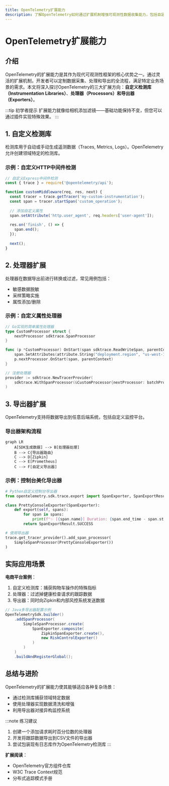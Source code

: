 ```yaml
---
title: OpenTelemetry扩展能力
description: 了解OpenTelemetry如何通过扩展机制增强可观测性数据收集能力，包括自定义处理器、导出器和检测库的实践方法。
---
```


# OpenTelemetry扩展能力

## 介绍

OpenTelemetry的扩展能力是其作为现代可观测性框架的核心优势之一。通过灵活的扩展机制，开发者可以定制数据采集、处理和导出的全流程，满足特定业务场景的需求。本文将深入探讨OpenTelemetry的三大扩展方向：**自定义检测库（Instrumentation Libraries）**、**处理器（Processors）**和**导出器（Exporters）**。

:::tip 初学者提示
扩展能力就像给相机添加滤镜——基础功能保持不变，但您可以通过插件实现特殊效果。
:::

## 1. 自定义检测库

检测库用于自动或手动生成遥测数据（Traces, Metrics, Logs）。OpenTelemetry允许创建领域特定的检测库。

### 示例：自定义HTTP中间件检测
```javascript
// 自定义Express中间件检测
const { trace } = require('@opentelemetry/api');

function customMiddleware(req, res, next) {
  const tracer = trace.getTracer('my-custom-instrumentation');
  const span = tracer.startSpan('custom_operation');
  
  // 添加自定义属性
  span.setAttribute('http.user_agent', req.headers['user-agent']);
  
  res.on('finish', () => {
    span.end();
  });
  
  next();
}
```

## 2. 处理器扩展

处理器在数据导出前进行转换或过滤，常见用例包括：
- 敏感数据脱敏
- 采样策略实施
- 属性添加/删除

### 示例：自定义属性处理器
```go
// Go实现的简单属性处理器
type CustomProcessor struct {
    nextProcessor sdktrace.SpanProcessor
}

func (p *CustomProcessor) OnStart(span sdktrace.ReadWriteSpan, parentContext context.Context) {
    span.SetAttributes(attribute.String("deployment.region", "us-west-1"))
    p.nextProcessor.OnStart(span, parentContext)
}

// 注册处理器
provider := sdktrace.NewTracerProvider(
    sdktrace.WithSpanProcessor(&CustomProcessor{nextProcessor: batchProcessor}),
)
```

## 3. 导出器扩展

OpenTelemetry支持将数据导出到任意后端系统，包括自定义监控平台。

### 导出器架构流程
```mermaid
graph LR
    A[SDK生成数据] --> B[处理器处理]
    B --> C{导出器路由}
    C --> D[Zipkin]
    C --> E[Prometheus]
    C --> F[自定义导出器]
```

### 示例：控制台美化导出器
```python
# Python自定义控制台导出器
from opentelemetry.sdk.trace.export import SpanExporter, SpanExportResult

class PrettyConsoleExporter(SpanExporter):
    def export(self, spans):
        for span in spans:
            print(f"✨ [{span.name}] Duration: {span.end_time - span.start_time}")
        return SpanExportResult.SUCCESS

# 使用导出器
trace.get_tracer_provider().add_span_processor(
    SimpleSpanProcessor(PrettyConsoleExporter())
)
```

## 实际应用场景

**电商平台案例**：
1. 自定义检测库：捕获购物车操作的特殊指标
2. 处理器：过滤掉健康检查请求的跟踪数据
3. 导出器：同时向Zipkin和内部风控系统发送数据

```java
// Java多导出器配置示例
OpenTelemetrySdk.builder()
    .addSpanProcessor(
        SimpleSpanProcessor.create(
            SpanExporter.composite(
                ZipkinSpanExporter.create(),
                new RiskControlExporter()
            )
        )
    )
    .buildAndRegisterGlobal();
```

## 总结与进阶

OpenTelemetry的扩展能力使其能够适应各种复杂场景：
- 通过检测库捕获领域特定数据
- 使用处理器实现数据清洗和增强
- 利用导出器对接异构监控系统

:::note 练习建议
1. 创建一个添加请求耗时百分位数的处理器
2. 开发将跟踪数据导出到CSV文件的导出器
3. 尝试包装现有日志库作为OpenTelemetry检测库
:::

**扩展阅读**：
- OpenTelemetry官方组件仓库
- W3C Trace Context规范
- 分布式追踪模式手册